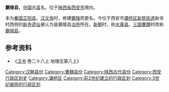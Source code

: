 '''霸陵县'''，[[中国|中国]]古[[县|县]]名。位于[[陕西省|陕西省]][[西安市|西安市]]境内。

本为[[秦国|秦国]][[芷阳县|芷阳县]]，[[汉文帝|汉文帝]]时，修建[[漢霸陵|霸陵]]而更名。今位于西安市[[灞桥区|灞桥区]][[新筑街道|新筑街道]]新寺村西侧的[[新寺遗址|新寺遗址]]被认为是霸陵县[[治所|治所]]所在。[[新朝|新朝]]时，称[[水章县|水章县]]。[[三国|三国]][[曹魏|曹魏]]时改称[[霸城县|霸城县]]。

== 参考资料 ==
*《[[汉书|汉书]] 卷二十八上 地理志第八上》

{{漢朝司隸校尉部行政區劃|nocat}}
{{陕西行政区划小作品}}
{{DEFAULTSORT:W}}
[[Category:汉朝县份|Category:汉朝县份]]
[[Category:曹魏县份|Category:曹魏县份]]
[[Category:陕西古代县份|Category:陕西古代县份]]
[[Category:西安行政区划史|Category:西安行政区划史]]
[[Category:灞桥区|Category:灞桥区]]
[[Category:前2世纪建立的行政区划|Category:前2世纪建立的行政区划]]
[[Category:3世纪废除的行政区划|Category:3世纪废除的行政区划]]